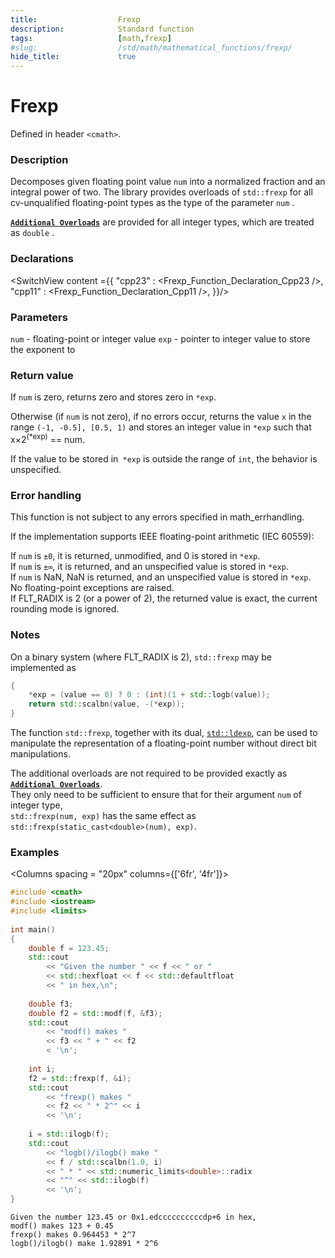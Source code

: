 ```yaml
---
title:                  Frexp
description:            Standard function
tags:                   [math,frexp]
#slug:                  /std/math/mathematical_functions/frexp/
hide_title:             true
---
```




# Frexp

Defined in header `<cmath>`.

### Description

Decomposes given floating point value `num` into a normalized fraction and an integral power of two. 
The library provides overloads of `std::frexp` for all cv-unqualified floating-point types as the type of the parameter `num` <Since v='cpp23'></Since>.

<a href='#declarations'><code><b>Additional Overloads</b></code></a> are provided for all integer types, which are treated as `double`
<Since v='cpp11'></Since>.


### Declarations

<SwitchView content ={{
    "cpp23" : <Frexp_Function_Declaration_Cpp23 />,
    "cpp11" : <Frexp_Function_Declaration_Cpp11 />,
}}/>


### Parameters
 
`num` - floating-point or integer value
`exp` - pointer to integer value to store the exponent to

### Return value

If `num` is zero, returns zero and stores zero in `*exp`.

Otherwise (if `num` is not zero), if no errors occur, returns the value `x` in the range `(-1, -0.5], [0.5, 1)` and stores an integer value in `*exp` 
such that x×2<sup>(*exp)</sup> == num.

If the value to be stored in` *exp` is outside the range of `int`, the behavior is unspecified.

### Error handling

This function is not subject to any errors specified in math_errhandling.

If the implementation supports IEEE floating-point arithmetic (IEC 60559):

If `num` is `±0`, it is returned, unmodified, and 0 is stored in `*exp`. <br/>
If `num` is `±∞`, it is returned, and an unspecified value is stored in `*exp`. <br/>
If `num` is NaN, NaN is returned, and an unspecified value is stored in `*exp`. <br/>
No floating-point exceptions are raised. <br/>
If FLT_RADIX is 2 (or a power of 2), the returned value is exact, the current rounding mode is ignored. <br/>

### Notes

On a binary system (where FLT_RADIX is 2), `std::frexp` may be implemented as
```cpp
{
    *exp = (value == 0) ? 0 : (int)(1 + std::logb(value));
    return std::scalbn(value, -(*exp));
}
```
The function `std::frexp`, together with its dual, <a href='/docs/std/math/mathematical_functions/ldexp'><code>std::ldexp</code></a>, can be used to manipulate the representation of a floating-point 
number without direct bit manipulations.

The additional overloads are not required to be provided exactly as <a href='#declarations'><code><b>Additional Overloads</b></code></a>. <br/>
They only need to be sufficient to ensure that for their argument `num` of integer type, <br/>
`std::frexp(num, exp)` has the same effect as `std::frexp(static_cast<double>(num), exp)`.

### Examples



<Columns spacing = "20px" columns={['6fr', '4fr']}>
<div>

```cpp
#include <cmath>
#include <iostream>
#include <limits>
 
int main()
{
    double f = 123.45;
    std::cout 
        << "Given the number " << f << " or " 
        << std::hexfloat << f << std::defaultfloat 
        << " in hex,\n";
 
    double f3;
    double f2 = std::modf(f, &f3);
    std::cout 
        << "modf() makes " 
        << f3 << " + " << f2 
        < '\n';
 
    int i;
    f2 = std::frexp(f, &i);
    std::cout 
        << "frexp() makes " 
        << f2 << " * 2^" << i 
        << '\n';
 
    i = std::ilogb(f);
    std::cout 
        << "logb()/ilogb() make " 
        << f / std::scalbn(1.0, i)
        << " * " << std::numeric_limits<double>::radix
        << "^" << std::ilogb(f) 
        << '\n';
}
```

</div>

<div>

```plaintext title="Possible Result"
Given the number 123.45 or 0x1.edccccccccccdp+6 in hex,
modf() makes 123 + 0.45
frexp() makes 0.964453 * 2^7
logb()/ilogb() make 1.92891 * 2^6
```

</div>
</Columns>

